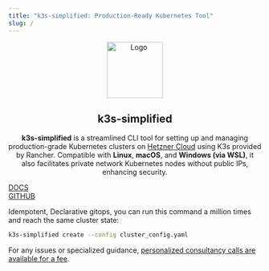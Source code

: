 ```yaml
---
title: "k3s-simplified: Production-Ready Kubernetes Tool"
slug: /
---
```


<p align="center">
  <a href="https://github.com/easystartup-io/k3s-simplified">
    <img src="https://github.com/easystartup-io/k3s-simplified/raw/main/docs/static/img/logo.png" alt="Logo" width="112" height="112"/>
  </a>
</p>

<h2 align="center">k3s-simplified</h2>

<p align="center">
  <strong>k3s-simplified</strong> is a streamlined CLI tool for setting up and managing production-grade Kubernetes clusters on <a href="https://hetzner.com" target="_blank">Hetzner Cloud</a> using K3s provided by Rancher. Compatible with <strong>Linux</strong>, <strong>macOS</strong>, and <strong>Windows (via WSL)</strong>, it also facilitates private network Kubernetes nodes without public IPs, enhancing security.
</p>

<p align="center">
<div class="container margin-bottom--lg">
  <div class="row">
    <div class="col col--3 col--offset-3">
      <div class="margin-top--lg"><a href="/docs" class="button button--outline button--primary" style={{fontSize: "x-large"}} >DOCS  </a></div>
    </div>
    <div class="col col--3 col--offset--3">
      <div class="margin-top--lg"><a href="/docs" class="button button--outline button--secondary" style={{fontSize: "x-large"}} >GITHUB</a></div>
    </div>
  </div>
</div>
</p>

Idempotent, Declarative gitops, you can run this command a million times and reach the same cluster state:

```bash
k3s-simplified create --config cluster_config.yaml
```

For any issues or specialized guidance, [personalized consultancy calls are available for a fee](/docs/contact-me).